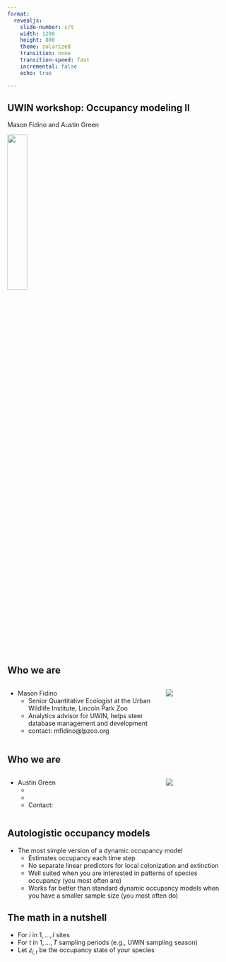 ```yaml
---
format: 
  revealjs:
    slide-number: c/t
    width: 1200
    height: 800
    theme: solarized
    transition: none
    transition-speed: fast
    incremental: false
    echo: true

---
```


## UWIN workshop: Occupancy modeling II

Mason Fidino and Austin Green

![](./images/github-mark.png){width=30%}

## Who we are



::: columns
::: {.column width="70%"}

::: {.nonincremental}
- Mason Fidino
  + Senior Quantitative Ecologist at the Urban Wildlife Institute, Lincoln Park Zoo
  + Analytics advisor for UWIN, helps steer database management and development
  + contact: mfidino@lpzoo.org
:::

:::
::: {.column width="30%"}

![](./images/mason_headshot.jpg)

:::
:::

## Who we are

::: columns
::: {.column width="70%"}

::: {.nonincremental}
- Austin Green
  + 
  +
  + Contact: 

:::

:::
::: {.column width="30%"}

![](./images/nathan_headshot.jpg) 

:::
:::


## Autologistic occupancy models

- The most simple version of a dynamic occupancy model
  + Estimates occupancy each time step
  + No separate linear predictors for local colonization and extinction
  + Well suited when you are interested in patterns of species occupancy (you most often are)
  + Works far better than standard dynamic occupancy models when you have a smaller sample size (you most often do)

## The math in a nutshell

::: incremental
- For $i$ in $1,\dots,I$ sites
- For $t$ in $1,\dots,T$ sampling periods (e.g., UWIN sampling season)
- Let $z_{i,t}$ be the occupancy state of your species
:::

::: incremental


:::
